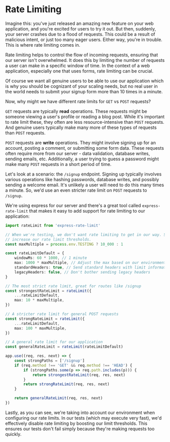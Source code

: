 # Rate Limiting

<EpicVideo url="https://www.epicweb.dev/workshops/professional-web-forms/rate-limiting/intro-to-rate-limit" />

Imagine this: you've just released an amazing new feature on your web
application, and you're excited for users to try it out. But then, suddenly,
your server crashes due to a flood of requests. This could be a result of
malicious intent, or just too many eager users. Either way, you're in trouble.
This is where rate limiting comes in.

Rate limiting helps to control the flow of incoming requests, ensuring that our
server isn't overwhelmed. It does this by limiting the number of requests a user
can make in a specific window of time. In the context of a web application,
especially one that uses forms, rate limiting can be crucial.

Of course we want all genuine users to be able to use our application which is
why you should be cognizant of your scaling needs, but no real user in the world
needs to submit your signup form more than 10 times in a minute.

Now, why might we have different rate limits for `GET` vs `POST` requests?

`GET` requests are typically **read** operations. These requests might be
someone viewing a user's profile or reading a blog post. While it's important to
rate limit these, they often are less resource-intensive than `POST` requests.
And genuine users typically make many more of these types of requests than
`POST` requests.

`POST` requests are **write** operations. They might involve signing up for an
account, posting a comment, or submitting some form data. These requests often
require more from our server - data validation, database writes, sending emails,
etc. Additionally, a user trying to guess a password might make many `POST`
requests in a short period of time.

Let's look at a scenario: the `/signup` endpoint. Signing up typically involves
various operations like hashing passwords, database writes, and possibly sending
a welcome email. It's unlikely a user will need to do this many times a minute.
So, we'd use an even stricter rate limit on `POST` requests to `/signup`.

We're using express for our server and there's a great tool called
`express-rate-limit` that makes it easy to add support for rate limiting to our
application:

```typescript
import rateLimit from 'express-rate-limit'

// When we're testing, we don't want rate limiting to get in our way. So, we'll
// increase our rate limit thresholds.
const maxMultiple = process.env.TESTING ? 10_000 : 1

const rateLimitDefault = {
	windowMs: 60 * 1000, // 1 minute
	max: 1000 * maxMultiple, // Adjust the max based on our environment
	standardHeaders: true, // Send standard headers with limit information
	legacyHeaders: false, // Don't bother sending legacy headers
}

// The most strict rate limit, great for routes like /signup
const strongestRateLimit = rateLimit({
	...rateLimitDefault,
	max: 10 * maxMultiple,
})

// A stricter rate limit for general POST requests
const strongRateLimit = rateLimit({
	...rateLimitDefault,
	max: 100 * maxMultiple,
})

// A general rate limit for our application
const generalRateLimit = rateLimit(rateLimitDefault)

app.use((req, res, next) => {
	const strongPaths = ['/signup']
	if (req.method !== 'GET' && req.method !== 'HEAD') {
		if (strongPaths.some(p => req.path.includes(p))) {
			return strongestRateLimit(req, res, next)
		}
		return strongRateLimit(req, res, next)
	}

	return generalRateLimit(req, res, next)
})
```

Lastly, as you can see, we're taking into account our environment when
configuring our rate limits. In our tests (which may execute very fast), we'd
effectively disable rate limiting by boosting our limit thresholds. This ensures
our tests don't fail simply because they're making requests too quickly.
